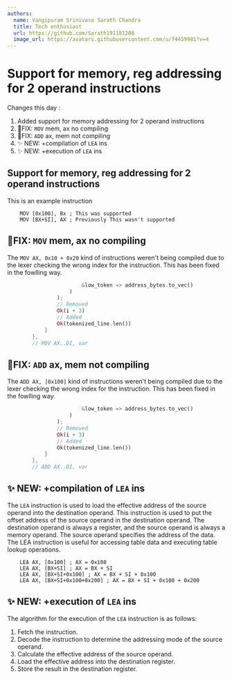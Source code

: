 ```yaml
---
authors:
  name: Vangipuram Srinivasa Sarath Chandra
  title: Tech enthusiast
  url: https://github.com/Sarath191181208
  image_url: https://avatars.githubusercontent.com/u/74459981?v=4
---
```


# Support for memory, reg addressing for 2 operand instructions
Changes this day : 
1. Added support for memory addressing for 2 operand instructions
3. 🐞FIX: `MOV` mem, ax no compiling 
4. 🐞FIX: `ADD` ax, mem not compiling
5. ✨ NEW: +compilation of `LEA` ins
6. ✨ NEW: +execution of `LEA` ins

## Support for memory, reg addressing for 2 operand instructions
This is an example instruction 
```asm6502 showLineNumbers
    MOV [0x100], Bx ; This was supported
    MOV [BX+SI], AX ; Previously This wasn't supported 
```

## 🐞FIX: `MOV` mem, ax no compiling 

The `MOV AX, 0x10 + 0x20` kind of instructions weren't being compiled due to the lexer checking the wrong index for the instruction. This has been fixed in the fowlling way.
```rust showLineNumbers
                        &low_token => address_bytes.to_vec()
                    )
                );
                // Removed
                Ok(i + 3)
                // Added
                Ok(tokenized_line.len())
            }
        },
        // MOV AX..DI, var
```

## 🐞FIX: `ADD` ax, mem not compiling 
The `ADD AX, [0x100]` kind of instructions weren't being compiled due to the lexer checking the wrong index for the instruction. This has been fixed in the fowlling way.
```rust showLineNumbers
                        &low_token => address_bytes.to_vec()
                    )
                );
                // Removed
                Ok(i + 3)
                // Added
                Ok(tokenized_line.len())
            }
        },
        // ADD AX..DI, var
```

## ✨ NEW: +compilation of `LEA` ins
The `LEA` instruction is used to load the effective address of the source operand into the destination operand. This instruction is used to put the offset address of the source operand in the destination operand. The destination operand is always a register, and the source operand is always a memory operand. The source operand specifies the address of the data. The LEA instruction is useful for accessing table data and executing table lookup operations.
```asm6502 showLineNumbers
    LEA AX, [0x100] ; AX = 0x100
    LEA AX, [BX+SI] ; AX = BX + SI
    LEA AX, [BX+SI+0x100] ; AX = BX + SI + 0x100
    LEA AX, [BX+SI+0x100+0x200] ; AX = BX + SI + 0x100 + 0x200
```

## ✨ NEW: +execution of `LEA` ins

The algorithm for the execution of the `LEA` instruction is as follows:
1. Fetch the instruction.
2. Decode the instruction to determine the addressing mode of the source operand.
3. Calculate the effective address of the source operand.
4. Load the effective address into the destination register.
5. Store the result in the destination register.